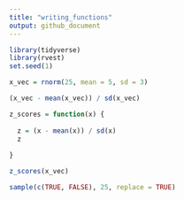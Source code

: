 ```yaml
---
title: "writing_functions"
output: github_document
---
```


```r
library(tidyverse)
library(rvest)
set.seed(1)

```

```r
x_vec = rnorm(25, mean = 5, sd = 3)

(x_vec - mean(x_vec)) / sd(x_vec)
```

```r
z_scores = function(x) {
  
  z = (x - mean(x)) / sd(x)
  z
  
}

z_scores(x_vec)
```

```r
sample(c(TRUE, FALSE), 25, replace = TRUE)
```

